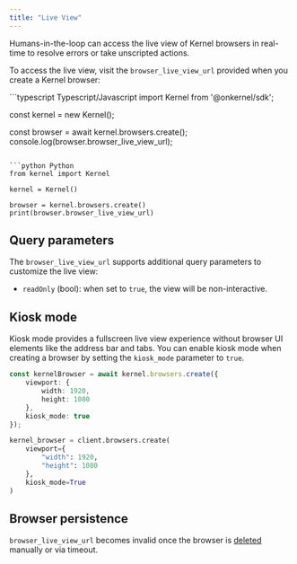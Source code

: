 ```yaml
---
title: "Live View"
---
```


Humans-in-the-loop can access the live view of Kernel browsers in real-time to resolve errors or take unscripted actions.

To access the live view, visit the `browser_live_view_url` provided when you create a Kernel browser:

<CodeGroup>
```typescript Typescript/Javascript
import Kernel from '@onkernel/sdk';

const kernel = new Kernel();

const browser = await kernel.browsers.create();
console.log(browser.browser_live_view_url);
```

```python Python
from kernel import Kernel

kernel = Kernel()

browser = kernel.browsers.create()
print(browser.browser_live_view_url)
```
</CodeGroup>


## Query parameters

The `browser_live_view_url` supports additional query parameters to customize the live view:
- `readOnly` (bool): when set to `true`, the view will be non-interactive.

## Kiosk mode

Kiosk mode provides a fullscreen live view experience without browser UI elements like the address bar and tabs. You can enable kiosk mode when creating a browser by setting the `kiosk_mode` parameter to `true`.

<CodeGroup>

```typescript Typescript/Javascript
const kernelBrowser = await kernel.browsers.create({
    viewport: {
        width: 1920,
        height: 1080
    },
    kiosk_mode: true
});
```

```python Python
kernel_browser = client.browsers.create(
    viewport={
        "width": 1920,
        "height": 1080
    },
    kiosk_mode=True
)
```

</CodeGroup>

## Browser persistence

`browser_live_view_url` becomes invalid once the browser is [deleted](/browsers/termination) manually or via timeout.
